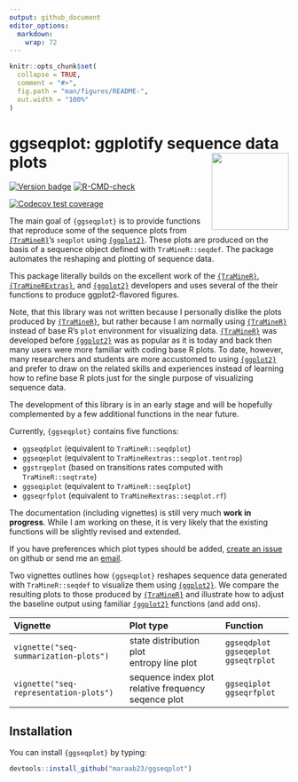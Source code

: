 ```yaml
---
output: github_document
editor_options: 
  markdown: 
    wrap: 72
---
```


<!-- README.md is generated from README.Rmd. Please edit that file -->

```r
knitr::opts_chunk$set(
  collapse = TRUE,
  comment = "#>",
  fig.path = "man/figures/README-",
  out.width = "100%"
)
```

# ggseqplot: ggplotify sequence data plots <img src="man/figures/logo.png" align="right" height="139"/>

<!-- badges: start -->

[![Version badge](https://img.shields.io/github/r-package/v/maraab23/ggseqplot)](https://github.com/maraab23/ggseqplot)
[![R-CMD-check](https://github.com/maraab23/ggseqplot/workflows/R-CMD-check/badge.svg)](https://github.com/maraab23/ggseqplot/actions)

[![Codecov test coverage](https://codecov.io/gh/maraab23/ggseqplot/branch/main/graph/badge.svg)](https://app.codecov.io/gh/maraab23/ggseqplot?branch=main)
<!-- badges: end -->

The main goal of `{ggseqplot}` is to provide functions that reproduce
some of the sequence plots from
[`{TraMineR}`](http://traminer.unige.ch){target="\_blank"}'s `seqplot`
using [`{ggplot2}`](https://ggplot2.tidyverse.org/){target="\_blank"}.
These plots are produced on the basis of a sequence object defined with
`TraMineR::seqdef`. The package automates the reshaping and plotting of
sequence data.

This package literally builds on the excellent work of the
[`{TraMineR}`](http://traminer.unige.ch){target="\_blank"},
[`{TraMineRExtras}`](http://traminer.unige.ch){target="\_blank"}, and
[`{ggplot2}`](https://ggplot2.tidyverse.org/){target="\_blank"}
developers and uses several of the their functions to produce
ggplot2-flavored figures.

Note, that this library was not written because I personally dislike the
plots produced by
[`{TraMineR}`](http://traminer.unige.ch){target="\_blank"}, but rather
because I am normally using
[`{TraMineR}`](http://traminer.unige.ch){target="\_blank"} instead of
base R's `plot` environment for visualizing data.
[`{TraMineR}`](http://traminer.unige.ch){target="\_blank"} was developed before
[`{ggplot2}`](https://ggplot2.tidyverse.org/){target="\_blank"} was as popular as it is today and back then many users
were more familiar with coding base R plots. To date, however, many
researchers and students are more accustomed to using
[`{ggplot2}`](https://ggplot2.tidyverse.org/){target="\_blank"} and
prefer to draw on the related skills and experiences instead of learning
how to refine base R plots just for the single purpose of visualizing
sequence data.

The development of this library is in an early stage and will be
hopefully complemented by a few additional functions in the near future.

Currently, `{ggseqplot}` contains five functions:


-   `ggseqdplot` (equivalent to `TraMineR::seqdplot`)
-   `ggseqeplot` (equivalent to `TraMineRextras::seqplot.tentrop`)
-   `ggstrqeplot` (based on transitions rates computed with `TraMineR::seqtrate`)
-   `ggseqiplot` (equivalent to `TraMineR::seqIplot`)
-   `ggseqrfplot` (equivalent to `TraMineRextras::seqplot.rf`)

The documentation (including vignettes) is still very much **work in progress**. 
While I am working on these, it is very likely that the existing functions will be slightly revised and extended.

If you have preferences which plot types should be added, [create an
issue](https://github.com/maraab23/ggseqplot/issues/new) on github or
send me an
[email](mailto:marcel.raab@ifb.uni-bamberg.de?subject=ggseqplot%3A%20feature%20request).



Two vignettes outlines how `{ggseqplot}` reshapes sequence data
generated with `TraMineR::seqdef` to visualize them using
[`{ggplot2}`](https://ggplot2.tidyverse.org/){target="\_blank"}. We
compare the resulting plots to those produced by
[`{TraMineR}`](http://traminer.unige.ch){target="\_blank"} and
illustrate how to adjust the baseline output using familiar
[`{ggplot2}`](https://ggplot2.tidyverse.org/){target="\_blank"}
functions (and add ons).

| Vignette                               | Plot type                                               | Function        |
|:-----------------------------|:------------------------|:-----------------|
| `vignette("seq-summarization-plots")`  | state distribution plot<br/>entropy line plot           | `ggseqdplot`<br/>`ggseqeplot`<br/>`ggseqtrplot`  |
| `vignette("seq-representation-plots")` | sequence index plot<br/>relative frequency seqence plot | `ggseqiplot`<br/>`ggseqrfplot` |

## Installation

You can install `{ggseqplot}` by typing:

``` r
devtools::install_github("maraab23/ggseqplot")
```
